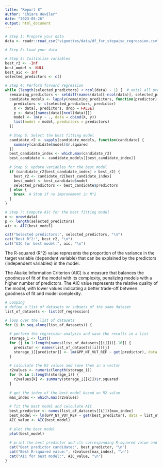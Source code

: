 ```yaml
---
title: "Report 8"
author: "Chiara Huwiler"
date: "2023-05-26"
output: html_document
---
```

```r
# Step 1: Prepare your data
data <- readr::read_csv("vignettes/data/df_for_stepwise_regression.csv")

# Step 2: Load your data

# Step 3: Initialize variables
best_r2 <- -Inf
best_model <- NULL
best_aic <- Inf
selected_predictors <- c()

# Step 4: Perform forward regression
while (length(selected_predictors) < ncol(data) - 1) {  # until all predictors are selected
  remaining_predictors <- setdiff(names(data)[-ncol(data)], selected_predictors)
  candidate_models <- lapply(remaining_predictors, function(predictor) {
    predictors <- c(selected_predictors, predictor)
    X <- data[, predictors, drop = FALSE]
    y <- data[[names(data)[ncol(data)]]]
    model <- lm(y ~ ., data = cbind(X, y))
    list(model = model, predictors = predictors)
  })
  
  # Step 5: Select the best fitting model
  candidate_r2 <- sapply(candidate_models, function(candidate) {
    summary(candidate$model)$r.squared
  })
  best_candidate_index <- which.max(candidate_r2)
  best_candidate <- candidate_models[[best_candidate_index]]
  
  # Step 6: Update variables for the best model
  if (candidate_r2[best_candidate_index] > best_r2) {
    best_r2 <- candidate_r2[best_candidate_index]
    best_model <- best_candidate$model
    selected_predictors <- best_candidate$predictors
  } else {
    break  # Stop if no improvement in R^2
  }
}

# Step 7: Compute AIC for the best fitting model
n <- nrow(data)
p <- length(selected_predictors)
aic <- AIC(best_model)

cat("Selected predictors:", selected_predictors, "\n")
cat("Best R^2:", best_r2, "\n")
cat("AIC for best model:", aic, "\n")
```


The R-squared (R^2) value represents the proportion of the variance in the target variable (dependent variable) that can be explained by the predictors (independent variables) in the model.

The Akaike Information Criterion (AIC) is a measure that balances the goodness of fit of the model with its complexity, penalizing models with a higher number of predictors.
The AIC value represents the relative quality of the model, with lower values indicating a better trade-off between goodness of fit and model complexity.

```r
# Looping
# define a list of datasets or subsets of the same dataset
list_of_datasets <- list(df_regression)

# loop over the list of datasets
for (i in seq_along(list_of_datasets)) {
  
  # perform the regression analysis and save the results in a list
  storage_1 <- list()
  for (j in 1:length(names(list_of_datasets[[i]]))[-16]) {
    predictor <- names(list_of_datasets[[i]])[j]
    storage_1[[predictor]] <- lm(GPP_NT_VUT_REF ~ get(predictor), data = list_of_datasets[[i]])
  }
  
  # calculate the R2 values and save them in a vector
  r2values <- numeric(length(storage_1))
  for (k in 1:length(storage_1)) {
    r2values[k] <- summary(storage_1[[k]])$r.squared
  }
  
  # get the index of the best model based on R2 value
  max_index <- which.max(r2values)
  
  # fit the best model and calculate AIC
  best_predictor <- names(list_of_datasets[[i]])[max_index]
  best_model <- lm(GPP_NT_VUT_REF ~ get(best_predictor), data = list_of_datasets[[i]])
  AIC_value <- AIC(best_model)
  
  # plot the best model
  plot(best_model)
  
  # print the best predictor and its corresponding R-squared value and AIC
  cat("Best predictor candidate:", best_predictor, "\n")
  cat("Best R-squared value:", r2values[max_index], "\n")
  cat("AIC for best model:", AIC_value, "\n")
}


```


